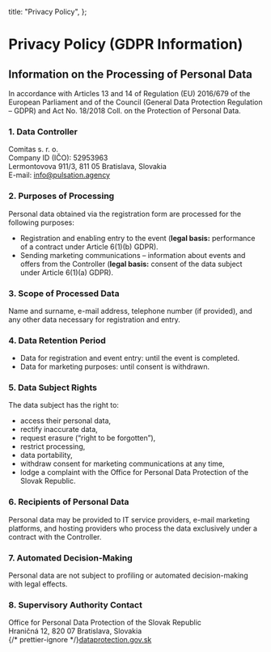   title: "Privacy Policy",
};

# Privacy Policy (GDPR Information)

## Information on the Processing of Personal Data

In accordance with Articles 13 and 14 of Regulation (EU) 2016/679 of the European Parliament and of the Council (General Data Protection Regulation – GDPR) and Act No. 18/2018 Coll. on the Protection of Personal Data.

### 1. Data Controller

Comitas s. r. o.<br/>
Company ID (IČO): 52953963<br/>
Lermontovova 911/3, 811 05 Bratislava, Slovakia<br/>
E-mail: [info@pulsation.agency]

### 2. Purposes of Processing

Personal data obtained via the registration form are processed for the following purposes:

- Registration and enabling entry to the event (**legal basis:** performance of a contract under Article 6(1)(b) GDPR).
- Sending marketing communications – information about events and offers from the Controller (**legal basis:** consent of the data subject under Article 6(1)(a) GDPR).

### 3. Scope of Processed Data

Name and surname, e-mail address, telephone number (if provided), and any other data necessary for registration and entry.

### 4. Data Retention Period

- Data for registration and event entry: until the event is completed.
- Data for marketing purposes: until consent is withdrawn.

### 5. Data Subject Rights

The data subject has the right to:

- access their personal data,
- rectify inaccurate data,
- request erasure (“right to be forgotten”),
- restrict processing,
- data portability,
- withdraw consent for marketing communications at any time,
- lodge a complaint with the Office for Personal Data Protection of the Slovak Republic.

### 6. Recipients of Personal Data

Personal data may be provided to IT service providers, e-mail marketing platforms, and hosting providers who process the data exclusively under a contract with the Controller.

### 7. Automated Decision-Making

Personal data are not subject to profiling or automated decision-making with legal effects.

### 8. Supervisory Authority Contact

Office for Personal Data Protection of the Slovak Republic<br/>
Hraničná 12, 820 07 Bratislava, Slovakia<br/>
{/* prettier-ignore */}<a
    href="https://dataprotection.gov.sk/"
    rel="noopener noreferrer"
    target="_blank"
    >dataprotection.gov.sk</a>

[info@pulsation.agency]: mailto:info@pulsation.agency
